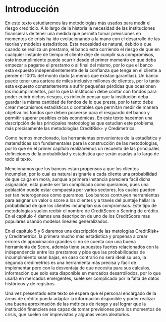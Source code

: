 \mainmatter

# Introducción 

En este texto estudiaremos las metodologías más usados para medir el riesgo crediticio. A lo largo de la historia la necesidad de las instituciones financieras de tener una medida que permita tomar previsiones en momentos de crisis ha ido evolucionando a la mano con el desarrollo de las teorías y modelos estadísticos. Esta necesidad es natural, debido a que cuando se realiza un prestamo, el banco esta corriendo el riesgo de que en cualquier instante de tiempo el cliente deje de cumplir sus compromisos, este incumplimiento puede ocurrir desde el primer momento en que deba empezar a pagarse el prestamo o al final del mismo, por lo que el banco esta expuesto independientemente de la confianza que tenga en el cliente a perder el 100% del monto dado (a menos que existan garantías). Un banco puede tener una cartera de miles inclusive millones de clientes, por lo tanto esta expuesto constantemente a sufrir pequeñas pérdidas que ocasionen los incumplimientos, por lo que la institución debe contar con fondos para poder cubrir dichos riesgos, es ridiculo pensar que la institución deba guardar la misma cantidad de fondos de lo que presta, por lo tanto debe crear mecanismos estadísticos o contables que permitan medir de manera objetiva los fondos que deben poseerse para el resguardo del banco y permitir superar posibles crisis económicas. En este texto hacemon una descripción de las principales metodologías que estudian este problema, más precisamente las metodologías CreditRisk+ y Credimetrics.


Como hemos mencionado, las herramientas provenientes de la estadística y matemáticas son fundamentales para la construcción de las metodologías, por lo que en el primer capítulo realizaremos un recuento de las principales definiciones de la probabilidad y estadística que serán usadas a lo largo de todo el texto.

Mencionamos que los bancos estan propensos a que los clientes incumplan, por lo cual es natural asignarle a cada cliente una probabilidad de que caiga en mora, aunque a primera instancia pareciera facil dicha asignación, esta puede ser tan complicada como queramos, pues una población puede estar compuesta por varios sectores, los cuales pueden ser tan heterogeneos como queramos. Los bancos contruyen herramientas para asignar un valor o score a los clientes y a través del puntaje hallar la probabilidad de que los clientes incumplan sus compromisos. Este tipo de metodologías suelen recibir el nombre de CreditScore o Scoring de crédito. En el capítulo 4 damos una descripción de uno de los CreditScore mas populares usando modelos lineales generalizados.


En el capítulo 5 y  6 daremos una descripción de las metologías CreditRisk+ y Creditmetrics, la primera mucho más estadística y propensa a crear errores de aproximacón grandes si no se cuenta con una buena herramienta de Score, además tiene supuestos fuertes relacionados con la independencia entre los prestamos y pide que las probabilidades de incumplimiento sean bajas, en caso contrario no será ideal su uso, la segunda credimetrics es una herramienta más precisa y facil de implementar pero con la desventaja de que necesita para sus cálculos, información que solo esta disponible en mercados desarrollodos, por lo que usarla en mercados emergentes, suele ser complicado por la falta de datos históricos y de registros.

Una vez presentado este texto se espera que el personal encargado de la áreas de crédito pueda adaptar la información disponible y poder realizar una buena aproximación de las métricas de riesgo y así lograr que la institución financiera sea capaz de tomar previsiones para los momentos de crisis, que suelen ser imprevistos y algunas veces aleatorios.
































